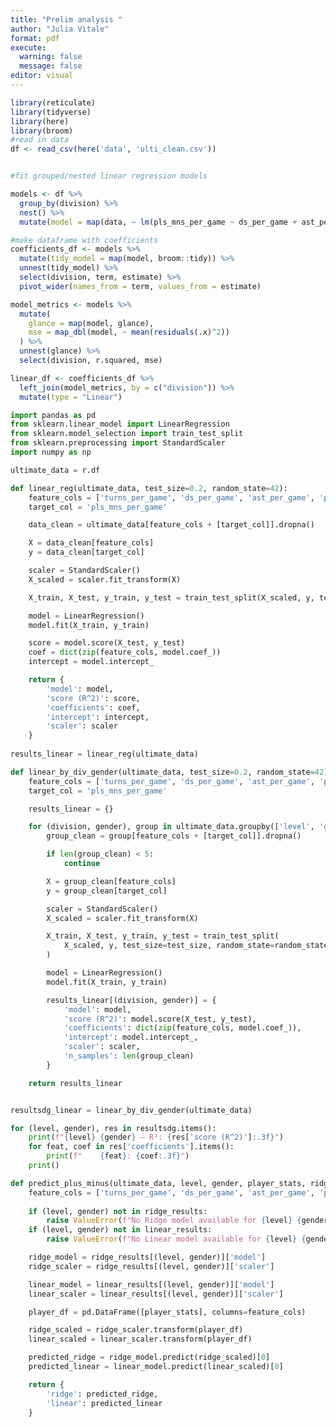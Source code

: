```yaml
---
title: "Prelim analysis "
author: "Julia Vitale"
format: pdf
execute: 
  warning: false
  message: false
editor: visual
---
```


```r
library(reticulate)
library(tidyverse)
library(here)
library(broom)
#read in data
df <- read_csv(here('data', 'ulti_clean.csv'))


#fit grouped/nested linear regression models

models <- df %>%
  group_by(division) %>%
  nest() %>%
  mutate(model = map(data, ~ lm(pls_mns_per_game ~ ds_per_game + ast_per_game + pts_per_game + turns_per_game, data = .x)))

#make dataframe with coefficients
coefficients_df <- models %>%
  mutate(tidy_model = map(model, broom::tidy)) %>%
  unnest(tidy_model) %>%
  select(division, term, estimate) %>%
  pivot_wider(names_from = term, values_from = estimate)

model_metrics <- models %>%
  mutate(
    glance = map(model, glance),
    mse = map_dbl(model, ~ mean(residuals(.x)^2))
  ) %>%
  unnest(glance) %>%
  select(division, r.squared, mse)

linear_df <- coefficients_df %>%
  left_join(model_metrics, by = c("division")) %>%
  mutate(type = "Linear")


```


```python
import pandas as pd
from sklearn.linear_model import LinearRegression
from sklearn.model_selection import train_test_split
from sklearn.preprocessing import StandardScaler
import numpy as np

ultimate_data = r.df
```

```python
def linear_reg(ultimate_data, test_size=0.2, random_state=42):
    feature_cols = ['turns_per_game', 'ds_per_game', 'ast_per_game', 'pts_per_game']
    target_col = 'pls_mns_per_game'

    data_clean = ultimate_data[feature_cols + [target_col]].dropna()

    X = data_clean[feature_cols]
    y = data_clean[target_col]

    scaler = StandardScaler()
    X_scaled = scaler.fit_transform(X)

    X_train, X_test, y_train, y_test = train_test_split(X_scaled, y, test_size=test_size, random_state=random_state)

    model = LinearRegression()
    model.fit(X_train, y_train)

    score = model.score(X_test, y_test)
    coef = dict(zip(feature_cols, model.coef_))
    intercept = model.intercept_

    return {
        'model': model,
        'score (R^2)': score,
        'coefficients': coef,
        'intercept': intercept,
        'scaler': scaler
    }
    
results_linear = linear_reg(ultimate_data)

```
```python
def linear_by_div_gender(ultimate_data, test_size=0.2, random_state=42):
    feature_cols = ['turns_per_game', 'ds_per_game', 'ast_per_game', 'pts_per_game']
    target_col = 'pls_mns_per_game'

    results_linear = {}

    for (division, gender), group in ultimate_data.groupby(['level', 'gender']):
        group_clean = group[feature_cols + [target_col]].dropna()

        if len(group_clean) < 5:
            continue

        X = group_clean[feature_cols]
        y = group_clean[target_col]

        scaler = StandardScaler()
        X_scaled = scaler.fit_transform(X)

        X_train, X_test, y_train, y_test = train_test_split(
            X_scaled, y, test_size=test_size, random_state=random_state
        )

        model = LinearRegression()
        model.fit(X_train, y_train)

        results_linear[(division, gender)] = {
            'model': model,
            'score (R^2)': model.score(X_test, y_test),
            'coefficients': dict(zip(feature_cols, model.coef_)),
            'intercept': model.intercept_,
            'scaler': scaler,
            'n_samples': len(group_clean)
        }

    return results_linear


resultsdg_linear = linear_by_div_gender(ultimate_data)

```
```python

for (level, gender), res in resultsdg.items():
    print(f"{level} {gender} — R²: {res['score (R^2)']:.3f}")
    for feat, coef in res['coefficients'].items():
        print(f"    {feat}: {coef:.3f}")
    print()

```
```python
def predict_plus_minus(ultimate_data, level, gender, player_stats, ridge_results, linear_results):
    feature_cols = ['turns_per_game', 'ds_per_game', 'ast_per_game', 'pts_per_game']
    
    if (level, gender) not in ridge_results:
        raise ValueError(f"No Ridge model available for {level} {gender}")
    if (level, gender) not in linear_results:
        raise ValueError(f"No Linear model available for {level} {gender}")

    ridge_model = ridge_results[(level, gender)]['model']
    ridge_scaler = ridge_results[(level, gender)]['scaler']

    linear_model = linear_results[(level, gender)]['model']
    linear_scaler = linear_results[(level, gender)]['scaler']

    player_df = pd.DataFrame([player_stats], columns=feature_cols)

    ridge_scaled = ridge_scaler.transform(player_df)
    linear_scaled = linear_scaler.transform(player_df)

    predicted_ridge = ridge_model.predict(ridge_scaled)[0]
    predicted_linear = linear_model.predict(linear_scaled)[0]

    return {
        'ridge': predicted_ridge,
        'linear': predicted_linear
    }

```


